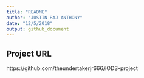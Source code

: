 ```yaml
---
title: "README"
author: "JUSTIN RAJ ANTHONY"
date: "12/5/2018"
output: github_document
---
```



## Project URL

https://github.com/theundertakerjr666/IODS-project

